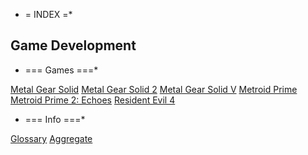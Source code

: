 *= INDEX =*

== Game Development ==
*=== Games ===*
[[Gdev/Metal Gear Solid|Metal Gear Solid]]
[[Gdev/Metal Gear Solid 2|Metal Gear Solid 2]]
[[Gdev/Metal Gear Solid V|Metal Gear Solid V]]
[[Gdev/Metroid Prime|Metroid Prime]]
[[Gdev/Metroid Prime 2: Echoes|Metroid Prime 2: Echoes]]
[[Gdev/Resident Evil 4|Resident Evil 4]]

*=== Info ===*
[[Gdev/glossary|Glossary]]
[[Gdev/agg|Aggregate]]

